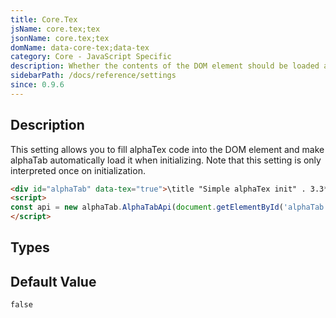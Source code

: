 ```yaml
---
title: Core.Tex
jsName: core.tex;tex
jsonName: core.tex;tex
domName: data-core-tex;data-tex
category: Core - JavaScript Specific
description: Whether the contents of the DOM element should be loaded as alphaTex.
sidebarPath: /docs/reference/settings
since: 0.9.6
---
```



## Description

This setting allows you to fill alphaTex code into the DOM element and make alphaTab automatically 
load it when initializing. Note that this setting is only interpreted once on initialization.

```html
<div id="alphaTab" data-tex="true">\title "Simple alphaTex init" . 3.3*4</div>
<script>
const api = new alphaTab.AlphaTabApi(document.getElementById('alphaTab'));
</script>
```

<PropertyDescription metadata={metadata} />

## Types

<TypeTable>
    <TypeRow name="boolean" />
</TypeTable>

## Default Value

`false`